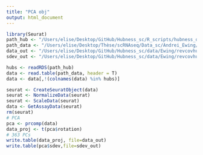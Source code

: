```yaml
---
title: "PCA obj"
output: html_document
---
```


```r
library(Seurat)
path_hub <- "/Users/elise/Desktop/GitHub/Hubness_sc/R_scripts/hubness_def/rev_cov/hubs_Ewing.rds"
path_data <- "/Users/elise/Desktop/Thèse/scRNAseq/Data_sc/Andrei_Ewing/ASP14_TS_u.txt"
data_out <- "/Users/elise/Desktop/GitHub/Hubness_sc/data/Ewing/revcovhub_rm/revcov_pca_readyforhubness.txt"
sdev_out <- "/Users/elise/Desktop/GitHub/Hubness_sc/data/Ewing/revcovhub_rm/revcov_pca_sdev.txt"
```

```r
hubs <- readRDS(path_hub)
data <- read.table(path_data, header = T)
data <- data[,!(colnames(data) %in% hubs)]
```

```r
seurat <- CreateSeuratObject(data)
seurat <- NormalizeData(seurat)
seurat <- ScaleData(seurat)
data <- GetAssayData(seurat)
rm(seurat)
# PCA
pca <- prcomp(data)
data_proj <- t(pca$rotation)
# 363 PCs
write.table(data_proj, file=data_out)
write.table(pca$sdev,file=sdev_out)
```
